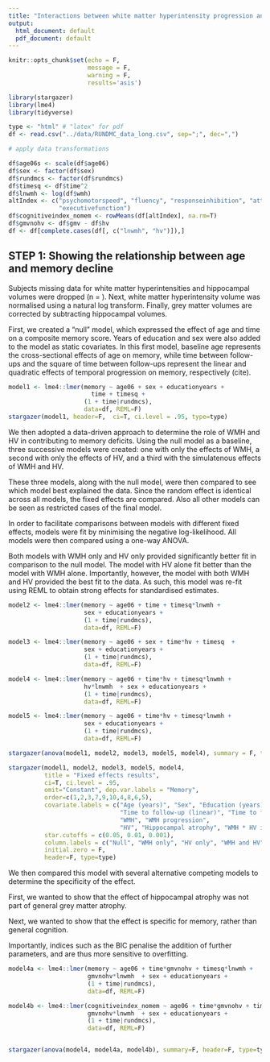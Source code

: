 ```yaml
---
title: "Interactions between white matter hyperintensity progression and"
output:
  html_document: default
  pdf_document: default
---
```


```r
knitr::opts_chunk$set(echo = F,
                      message = F,
                      warning = F,
                      results='asis')

library(stargazer)
library(lme4)
library(tidyverse)

type <- "html" # "latex" for pdf
df <- read.csv("../data/RUNDMC_data_long.csv", sep=";", dec=",")

# apply data transformations

df$age06s <- scale(df$age06)
df$sex <- factor(df$sex)
df$rundmcs <- factor(df$rundmcs)
df$timesq <- df$time^2
df$lnwmh <- log(df$wmh)
altIndex <- c("psychomotorspeed", "fluency", "responseinhibition", "attention",
              "executivefunction")
df$cognitiveindex_nomem <- rowMeans(df[altIndex], na.rm=T)
df$gmvnohv <- df$gmv - df$hv
df <- df[complete.cases(df[, c("lnwmh", "hv")]),]
```

## STEP 1: Showing the relationship between age and memory decline

Subjects missing data for white matter hyperintensities and hippocampal volumes were dropped (n = ). Next, white matter hyperintensity volume was normalised using a natural log transform. Finally, grey matter volumes are corrected by subtracting hippocampal volumes. 

First, we created a "null" model, which expressed the effect of age and time on a composite memory score. Years of education and sex were also added to the model as static covariates. In this first model, baseline age represents the cross-sectional effects of age on memory, while time between follow-ups and the square of time between follow-ups represent the linear and quadratic effects of temporal progression on memory, respectively (cite). 


```r
model1 <- lme4::lmer(memory ~ age06 + sex + educationyears +
                       time + timesq +
                     (1 + time|rundmcs),
                     data=df, REML=F)
stargazer(model1, header=F,  ci=T, ci.level = .95, type=type)

```


We then adopted a data-driven approach to determine the role of WMH and HV in contributing to memory deficits. Using the null model as a baseline, three successive models were created: one with only the effects of WMH, a second with only the effects of HV, and a third with the simulatenous effects of WMH and HV. 

These three models, along with the null model, were then compared to see which model best explained the data. Since the random effect is identical across all models, the fixed effects are compared. Also all other models can be seen as restricted cases of the final model. 

In order to facilitate comparisons between models with different fixed effects, models were fit by minimising the negative log-likelihood. All models were then compared using a one-way ANOVA.


Both models with WMH only and HV only provided significantly better fit in comparison to the null model. The model with HV alone fit better than the model with WMH alone. Importantly, however, the model with both WMH and HV provided the best fit to the data. As such, this model was re-fit using REML to obtain strong effects for standardised estimates. 

```r

model2 <- lme4::lmer(memory ~ age06 + time + timesq*lnwmh +
                     sex + educationyears +
                     (1 + time|rundmcs), 
                     data=df, REML=F)

model3 <- lme4::lmer(memory ~ age06 + sex + time*hv + timesq  +
                     sex + educationyears +
                     (1 + time|rundmcs),
                     data=df, REML=F)

model4 <- lme4::lmer(memory ~ age06 + time*hv + timesq*lnwmh +
                     hv*lnwmh  + sex + educationyears +
                     (1 + time|rundmcs),
                     data=df, REML=F)

model5 <- lme4::lmer(memory ~ age06 + time*hv + timesq*lnwmh +
                     sex + educationyears +
                     (1 + time|rundmcs),
                     data=df, REML=F)

stargazer(anova(model1, model2, model3, model5, model4), summary = F, type=type)

stargazer(model1, model2, model3, model5, model4, 
          title = "Fixed effects results",
          ci=T, ci.level = .95, 
          omit="Constant", dep.var.labels = "Memory",
          order=c(1,2,3,7,9,10,4,8,6,5),
          covariate.labels = c("Age (years)", "Sex", "Education (years)", 
                               "Time to follow-up (linear)", "Time to follow-up (quadratic)",
                               "WMH", "WMH progression",
                               "HV", "Hippocampal atrophy", "WMH * HV interaction"),
          star.cutoffs = c(0.05, 0.01, 0.001),
          column.labels = c("Null", "WMH only", "HV only", "WMH and HV", "Full"),
          initial.zero = F,
          header=F, type=type)
```

We then compared this model with several alternative competing models to determine the specificity of the effect.

First, we wanted to show that the effect of hippocampal atrophy was not part of general grey matter atrophy.

Next, we wanted to show that the effect is specific for memory, rather than general cognition. 

Importantly, indices such as the BIC penalise the addition of further parameters, and are thus more sensitive to overfitting. 


```r
model4a <- lme4::lmer(memory ~ age06 + time*gmvnohv + timesq*lnwmh +
                      gmvnohv*lnwmh  + sex + educationyears +
                      (1 + time|rundmcs),
                      data=df, REML=F)

model4b <- lme4::lmer(cognitiveindex_nomem ~ age06 + time*gmvnohv + timesq*lnwmh +
                      gmvnohv*lnwmh  + sex + educationyears +
                      (1 + time|rundmcs),
                      data=df, REML=F)


stargazer(anova(model4, model4a, model4b), summary=F, header=F, type=type)
```
